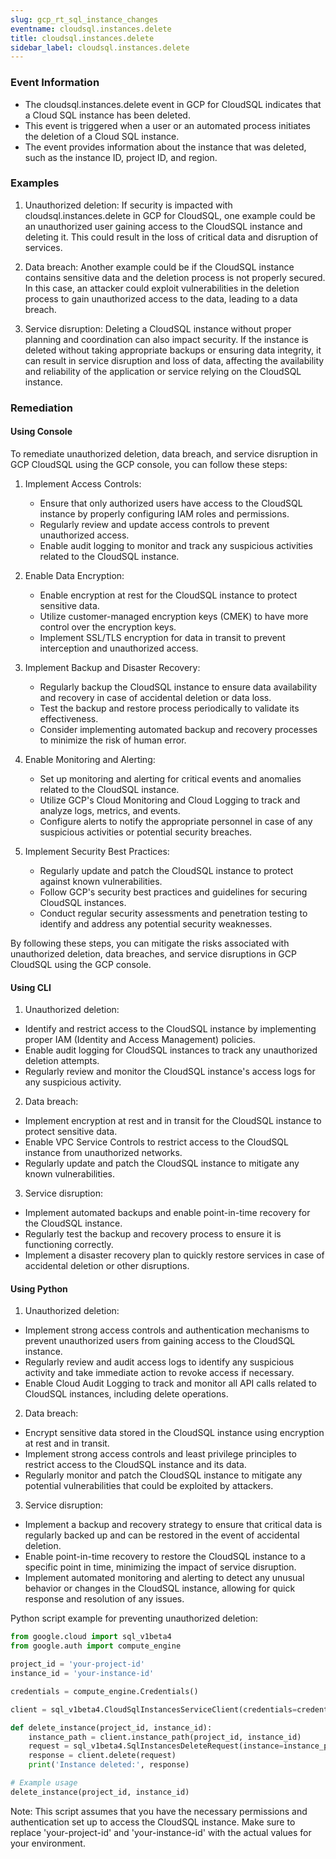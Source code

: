 ```yaml
--- 
slug: gcp_rt_sql_instance_changes
eventname: cloudsql.instances.delete
title: cloudsql.instances.delete
sidebar_label: cloudsql.instances.delete
---
```

                       
### Event Information

- The cloudsql.instances.delete event in GCP for CloudSQL indicates that a Cloud SQL instance has been deleted.
- This event is triggered when a user or an automated process initiates the deletion of a Cloud SQL instance.
- The event provides information about the instance that was deleted, such as the instance ID, project ID, and region.




### Examples

1. Unauthorized deletion: If security is impacted with cloudsql.instances.delete in GCP for CloudSQL, one example could be an unauthorized user gaining access to the CloudSQL instance and deleting it. This could result in the loss of critical data and disruption of services.

2. Data breach: Another example could be if the CloudSQL instance contains sensitive data and the deletion process is not properly secured. In this case, an attacker could exploit vulnerabilities in the deletion process to gain unauthorized access to the data, leading to a data breach.

3. Service disruption: Deleting a CloudSQL instance without proper planning and coordination can also impact security. If the instance is deleted without taking appropriate backups or ensuring data integrity, it can result in service disruption and loss of data, affecting the availability and reliability of the application or service relying on the CloudSQL instance.

### Remediation

#### Using Console

To remediate unauthorized deletion, data breach, and service disruption in GCP CloudSQL using the GCP console, you can follow these steps:

1. Implement Access Controls:
   - Ensure that only authorized users have access to the CloudSQL instance by properly configuring IAM roles and permissions.
   - Regularly review and update access controls to prevent unauthorized access.
   - Enable audit logging to monitor and track any suspicious activities related to the CloudSQL instance.

2. Enable Data Encryption:
   - Enable encryption at rest for the CloudSQL instance to protect sensitive data.
   - Utilize customer-managed encryption keys (CMEK) to have more control over the encryption keys.
   - Implement SSL/TLS encryption for data in transit to prevent interception and unauthorized access.

3. Implement Backup and Disaster Recovery:
   - Regularly backup the CloudSQL instance to ensure data availability and recovery in case of accidental deletion or data loss.
   - Test the backup and restore process periodically to validate its effectiveness.
   - Consider implementing automated backup and recovery processes to minimize the risk of human error.

4. Enable Monitoring and Alerting:
   - Set up monitoring and alerting for critical events and anomalies related to the CloudSQL instance.
   - Utilize GCP's Cloud Monitoring and Cloud Logging to track and analyze logs, metrics, and events.
   - Configure alerts to notify the appropriate personnel in case of any suspicious activities or potential security breaches.

5. Implement Security Best Practices:
   - Regularly update and patch the CloudSQL instance to protect against known vulnerabilities.
   - Follow GCP's security best practices and guidelines for securing CloudSQL instances.
   - Conduct regular security assessments and penetration testing to identify and address any potential security weaknesses.

By following these steps, you can mitigate the risks associated with unauthorized deletion, data breaches, and service disruptions in GCP CloudSQL using the GCP console.

#### Using CLI

1. Unauthorized deletion:
- Identify and restrict access to the CloudSQL instance by implementing proper IAM (Identity and Access Management) policies.
- Enable audit logging for CloudSQL instances to track any unauthorized deletion attempts.
- Regularly review and monitor the CloudSQL instance's access logs for any suspicious activity.

2. Data breach:
- Implement encryption at rest and in transit for the CloudSQL instance to protect sensitive data.
- Enable VPC Service Controls to restrict access to the CloudSQL instance from unauthorized networks.
- Regularly update and patch the CloudSQL instance to mitigate any known vulnerabilities.

3. Service disruption:
- Implement automated backups and enable point-in-time recovery for the CloudSQL instance.
- Regularly test the backup and recovery process to ensure it is functioning correctly.
- Implement a disaster recovery plan to quickly restore services in case of accidental deletion or other disruptions.

#### Using Python

1. Unauthorized deletion:
- Implement strong access controls and authentication mechanisms to prevent unauthorized users from gaining access to the CloudSQL instance.
- Regularly review and audit access logs to identify any suspicious activity and take immediate action to revoke access if necessary.
- Enable Cloud Audit Logging to track and monitor all API calls related to CloudSQL instances, including delete operations. 

2. Data breach:
- Encrypt sensitive data stored in the CloudSQL instance using encryption at rest and in transit.
- Implement strong access controls and least privilege principles to restrict access to the CloudSQL instance and its data.
- Regularly monitor and patch the CloudSQL instance to mitigate any potential vulnerabilities that could be exploited by attackers.

3. Service disruption:
- Implement a backup and recovery strategy to ensure that critical data is regularly backed up and can be restored in the event of accidental deletion.
- Enable point-in-time recovery to restore the CloudSQL instance to a specific point in time, minimizing the impact of service disruption.
- Implement automated monitoring and alerting to detect any unusual behavior or changes in the CloudSQL instance, allowing for quick response and resolution of any issues.

Python script example for preventing unauthorized deletion:
```python
from google.cloud import sql_v1beta4
from google.auth import compute_engine

project_id = 'your-project-id'
instance_id = 'your-instance-id'

credentials = compute_engine.Credentials()

client = sql_v1beta4.CloudSqlInstancesServiceClient(credentials=credentials)

def delete_instance(project_id, instance_id):
    instance_path = client.instance_path(project_id, instance_id)
    request = sql_v1beta4.SqlInstancesDeleteRequest(instance=instance_path)
    response = client.delete(request)
    print('Instance deleted:', response)

# Example usage
delete_instance(project_id, instance_id)
```

Note: This script assumes that you have the necessary permissions and authentication set up to access the CloudSQL instance. Make sure to replace 'your-project-id' and 'your-instance-id' with the actual values for your environment.


 